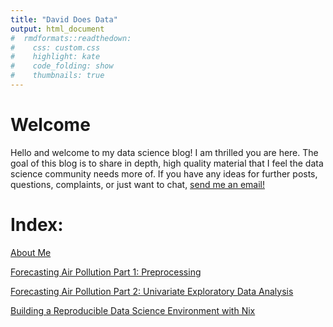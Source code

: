 ```yaml
---
title: "David Does Data"
output: html_document
#  rmdformats::readthedown:
#    css: custom.css
#    highlight: kate
#    code_folding: show
#    thumbnails: true
---
```


# Welcome

Hello and welcome to my data science blog! I am thrilled you are here. The goal of this blog is to share in depth, high quality material that I feel the data science community needs more of. If you have any ideas for further posts, questions, complaints, or just want to chat, [send me an email!](mailto:josephsd@smu.edu)


# Index:

[About Me](index.html)

[Forecasting Air Pollution Part 1: Preprocessing](tspreprocessing.html)

[Forecasting Air Pollution Part 2: Univariate Exploratory Data Analysis](tsEDA.html)

[Building a Reproducible Data Science Environment with Nix](nix.html)
